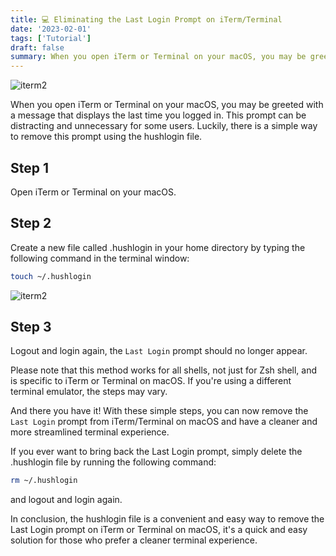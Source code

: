 ```yaml
---
title: 💻 Eliminating the Last Login Prompt on iTerm/Terminal
date: '2023-02-01'
tags: ['Tutorial']
draft: false
summary: When you open iTerm or Terminal on your macOS, you may be greeted with a message that displays the last time you logged in. This prompt can be distracting and unnecessary for some users.
---
```


<div className="grid place-items-center">
  <img
    className="inline rounded-lg"
    src="/static/images/blog/before_touch.png"
    alt="iterm2"
    width="auto"
    height="auto"
  />
</div>

When you open iTerm or Terminal on your macOS, you may be greeted with a message that displays the last time you logged in. This prompt can be distracting and unnecessary for some users. Luckily, there is a simple way to remove this prompt using the hushlogin file.

## Step 1
Open iTerm or Terminal on your macOS.

## Step 2
Create a new file called .hushlogin in your home directory by typing the following command in the terminal window:

```bash
touch ~/.hushlogin
```

<div className="grid place-items-center">
  <img
    className="inline rounded-lg"
    src="/static/images/blog/after_touch.png"
    alt="iterm2"
    width="auto"
    height="auto"
  />
</div>

## Step 3
Logout and login again, the `Last Login` prompt should no longer appear.

Please note that this method works for all shells, not just for Zsh shell, and is specific to iTerm or Terminal on macOS. If you're using a different terminal emulator, the steps may vary.

And there you have it! With these simple steps, you can now remove the `Last Login` prompt from iTerm/Terminal on macOS and have a cleaner and more streamlined terminal experience.

If you ever want to bring back the Last Login prompt, simply delete the .hushlogin file by running the following command:

```bash
rm ~/.hushlogin
```

and logout and login again.

In conclusion, the hushlogin file is a convenient and easy way to remove the Last Login prompt on iTerm or Terminal on macOS, it's a quick and easy solution for those who prefer a cleaner terminal experience.
